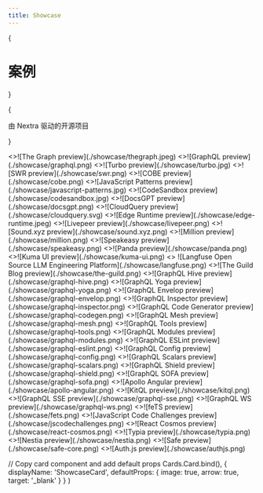 ```yaml
---
title: Showcase
---
```



{<h1 className="mt-10 mb-4 text-center text-[2.5rem] font-bold tracking-tight">案例</h1>}

{<p className="mb-16 text-center text-lg text-gray-500 dark:text-gray-400">由 Nextra 驱动的开源项目</p>}

<Cards>
  <ShowcaseCard title="The Graph" href="https://thegraph.com/docs/en">
    <>![The Graph preview](./showcase/thegraph.jpeg)</>
  </ShowcaseCard>
  <ShowcaseCard title="GraphQL" href="https://graphql.org">
    <>![GraphQL preview](./showcase/graphql.png)</>
  </ShowcaseCard>
  <ShowcaseCard title="Turbo" href="https://turbo.build">
    <>![Turbo preview](./showcase/turbo.jpg)</>
  </ShowcaseCard>
  <ShowcaseCard title="SWR" href="https://swr.vercel.app">
    <>![SWR preview](./showcase/swr.png)</>
  </ShowcaseCard>
  <ShowcaseCard title="COBE" href="https://cobe.vercel.app">
    <>![COBE preview](./showcase/cobe.png)</>
  </ShowcaseCard>
  <ShowcaseCard
    title="JavaScript Patterns"
    href="https://javascriptpatterns.vercel.app"
  >
    <>![JavaScript Patterns preview](./showcase/javascript-patterns.jpg)</>
  </ShowcaseCard>
  <ShowcaseCard
    title="CodeSandbox"
    href="https://codesandbox.io/docs/learn/introduction/overview"
  >
    <>![CodeSandbox preview](./showcase/codesandbox.jpg)</>
  </ShowcaseCard>
  <ShowcaseCard title="DocsGPT" href="https://docs.docsgpt.co.uk">
    <>![DocsGPT preview](./showcase/docsgpt.png)</>
  </ShowcaseCard>
  <ShowcaseCard title="CloudQuery" href="https://cloudquery.io">
    <>![CloudQuery preview](./showcase/cloudquery.svg)</>
  </ShowcaseCard>
  <ShowcaseCard title="Edge Runtime" href="https://edge-runtime.vercel.app">
    <>![Edge Runtime preview](./showcase/edge-runtime.jpeg)</>
  </ShowcaseCard>
  <ShowcaseCard
    title="Livepeer"
    href="https://docs.livepeer.org/guides/overview"
  >
    <>![Livepeer preview](./showcase/livepeer.png)</>
  </ShowcaseCard>
  <ShowcaseCard title="Sound.xyz" href="https://docs.sound.xyz">
    <>![Sound.xyz preview](./showcase/sound.xyz.png)</>
  </ShowcaseCard>
  <ShowcaseCard title="Million" href="https://million.dev">
    <>![Million preview](./showcase/million.png)</>
  </ShowcaseCard>
  <ShowcaseCard title="Speakeasy" href="https://speakeasyapi.dev/docs">
    <>![Speakeasy preview](./showcase/speakeasy.png)</>
  </ShowcaseCard>
  <ShowcaseCard title="Panda" href="https://panda-css.com">
    <>![Panda preview](./showcase/panda.png)</>
  </ShowcaseCard>
  <ShowcaseCard title="Kuma UI" href="https://kuma-ui.com">
    <>![Kuma UI preview](./showcase/kuma-ui.png)</>
  </ShowcaseCard>
  <ShowcaseCard title="Langfuse" href="https://langfuse.com">
    <>
      ![Langfuse Open Source LLM Engineering Platform](./showcase/langfuse.png)
    </>
  </ShowcaseCard>
  <ShowcaseCard title="The Guild Blog" href="https://the-guild.dev">
    <>![The Guild Blog preview](./showcase/the-guild.png)</>
  </ShowcaseCard>
  <ShowcaseCard title="GraphQL Hive" href="https://the-guild.dev/graphql/hive">
    <>![GraphQL Hive preview](./showcase/graphql-hive.png)</>
  </ShowcaseCard>
  <ShowcaseCard
    title="GraphQL Yoga"
    href="https://the-guild.dev/graphql/yoga-server"
  >
    <>![GraphQL Yoga preview](./showcase/graphql-yoga.png)</>
  </ShowcaseCard>
  <ShowcaseCard
    title="GraphQL Envelop"
    href="https://the-guild.dev/graphql/envelop"
  >
    <>![GraphQL Envelop preview](./showcase/graphql-envelop.png)</>
  </ShowcaseCard>
  <ShowcaseCard
    title="GraphQL Inspector"
    href="https://the-guild.dev/graphql/inspector"
  >
    <>![GraphQL Inspector preview](./showcase/graphql-inspector.png)</>
  </ShowcaseCard>
  <ShowcaseCard
    title="GraphQL Code Generator"
    href="https://the-guild.dev/graphql/codegen"
  >
    <>![GraphQL Code Generator preview](./showcase/graphql-codegen.png)</>
  </ShowcaseCard>
  <ShowcaseCard title="GraphQL Mesh" href="https://the-guild.dev/graphql/mesh">
    <>![GraphQL Mesh preview](./showcase/graphql-mesh.png)</>
  </ShowcaseCard>
  <ShowcaseCard
    title="GraphQL Tools"
    href="https://the-guild.dev/graphql/tools"
  >
    <>![GraphQL Tools preview](./showcase/graphql-tools.png)</>
  </ShowcaseCard>
  <ShowcaseCard
    title="GraphQL Modules"
    href="https://the-guild.dev/graphql/modules"
  >
    <>![GraphQL Modules preview](./showcase/graphql-modules.png)</>
  </ShowcaseCard>
  <ShowcaseCard
    title="GraphQL ESLint"
    href="https://the-guild.dev/graphql/eslint"
  >
    <>![GraphQL ESLint preview](./showcase/graphql-eslint.png)</>
  </ShowcaseCard>
  <ShowcaseCard
    title="GraphQL Config"
    href="https://the-guild.dev/graphql/config"
  >
    <>![GraphQL Config preview](./showcase/graphql-config.png)</>
  </ShowcaseCard>
  <ShowcaseCard
    title="GraphQL Scalars"
    href="https://the-guild.dev/graphql/scalars"
  >
    <>![GraphQL Scalars preview](./showcase/graphql-scalars.png)</>
  </ShowcaseCard>
  <ShowcaseCard
    title="GraphQL Shield"
    href="https://the-guild.dev/graphql/shield"
  >
    <>![GraphQL Shield preview](./showcase/graphql-shield.png)</>
  </ShowcaseCard>
  <ShowcaseCard
    title="GraphQL SOFA"
    href="https://the-guild.dev/graphql/sofa-api"
  >
    <>![GraphQL SOFA preview](./showcase/graphql-sofa.png)</>
  </ShowcaseCard>
  <ShowcaseCard
    title="Apollo Angular"
    href="https://the-guild.dev/graphql/apollo-angular"
  >
    <>![Apollo Angular preview](./showcase/apollo-angular.png)</>
  </ShowcaseCard>
  <ShowcaseCard title="KitQL" href="https://kitql.dev">
    <>![KitQL preview](./showcase/kitql.png)</>
  </ShowcaseCard>
  <ShowcaseCard title="GraphQL SSE" href="https://the-guild.dev/graphql/sse">
    <>![GraphQL SSE preview](./showcase/graphql-sse.png)</>
  </ShowcaseCard>
  <ShowcaseCard title="GraphQL WS" href="https://the-guild.dev/graphql/ws">
    <>![GraphQL WS preview](./showcase/graphql-ws.png)</>
  </ShowcaseCard>
  <ShowcaseCard title="feTS" href="https://the-guild.dev/openapi/fets">
    <>![feTS preview](./showcase/fets.png)</>
  </ShowcaseCard>
  <ShowcaseCard
    title="JavaScript Code Challenges"
    href="https://jscodechallenges.vercel.app"
  >
    <>![JavaScript Code Challenges preview](./showcase/jscodechallenges.png)</>
  </ShowcaseCard>
  <ShowcaseCard title="React Cosmos" href="https://reactcosmos.org">
    <>![React Cosmos preview](./showcase/react-cosmos.png)</>
  </ShowcaseCard>
  <ShowcaseCard title="Typia" href="https://typia.io">
    <>![Typia preview](./showcase/typia.png)</>
  </ShowcaseCard>
  <ShowcaseCard title="Nestia" href="https://nestia.io">
    <>![Nestia preview](./showcase/nestia.png)</>
  </ShowcaseCard>
  <ShowcaseCard title="Safe" href="https://docs.safe.global">
    <>![Safe preview](./showcase/safe-core.png)</>
  </ShowcaseCard>
  <ShowcaseCard title="Auth.js" href="https://authjs.dev">
    <>![Auth.js preview](./showcase/authjs.png)</>
  </ShowcaseCard>
</Cards>

  // Copy card component and add default props
  Cards.Card.bind(),
  {
    displayName: 'ShowcaseCard',
    defaultProps: {
      image: true,
      arrow: true,
      target: '_blank'
    }
  }
)

<style global jsx>{`
  img {
    aspect-ratio: 12/6.3;
    object-fit: cover;
  }
`}</style>

